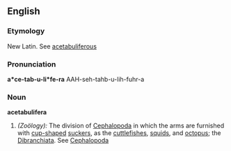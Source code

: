 ==English==

===Etymology===
New Latin.  See [[acetabuliferous]]

===Pronunciation===
'''a*ce-tab-u-li*fe-ra'''
{{rfp}}
{{rfap}}
AAH-seh-tahb-u-lih-fuhr-a

===Noun===
'''acetabulifera'''

# ''(Zoölogy):'' The division of [[Cephalopoda]] in which the arms are furnished with [[cup-shaped]] [[suckers]], as the [[cuttlefishes]], [[squids]], and [[octopus]]; the [[Dibranchiata]].  See [[Cephalopoda]]
